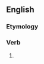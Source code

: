 ==English==

===Etymology===
{{suffix|en|prick|eth|nocat=1}}

===Verb===
{{head|en|verb form}}

# {{en-archaic third-person singular of|prick}}